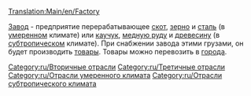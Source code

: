 [[Translation:Main/en/Factory]]
{{en/-}}
{{ru/Промышленность| имя=Завод
| Изображение=Factory.png
| Климат=[[Main/en/Климат/Ru#Умеренный|Умеренный]], [[Main/en/Климат/Ru#Субтропический|Субтропический]]
| Принимает=[[Main/ru/Скот|скот]], [[Main/ru/Зерно|зерно]], [[Main/ru/Сталь|сталь]] (умеренный),<br/> [[Main/ru/Каучук|каучук]], [[Main/ru/Медная руда|медная руда]], [[Main/ru/Древесина|древесина]] (субтропический)
| Производит=[[Main/ru/Товары|товары]]
| Примечания=отсутствует в [[Main/en/Климат/Ru#Субарктический|субарктическом]] климате и [[Main/en/Климат/Ru#Игрушечный (мир)|игрушечном мире]]
}}

[[Category:ru/Вторичные отрасли]]
[[Category:ru/Третичные отрасли]]
[[Category:ru/Отрасли умеренного климата]]
[[Category:ru/Отрасли субтропического климата]]

[[Main/ru/Завод|Завод]] - предприятие перерабатывающее [[Main/ru/Скот|скот]], [[Main/ru/Зерно|зерно]] и [[Main/ru/Сталь|сталь]] (в [[Main/en/Климат/Ru#Умеренный|умеренном]] климате) или [[Main/ru/Каучук|каучук]], [[Main/ru/Медная руда|медную руду]] и [[Main/ru/Древесина|древесину]] (в [[Main/en/Климат/Ru#Субтропический|субтропическом]] климате). При снабжении завода этими грузами, он будет производить [[Main/ru/Товары|товары]]. Товары можно перевозить в [[Main/ru/Город|города]].

{{ru/Navbox Промышленность}}